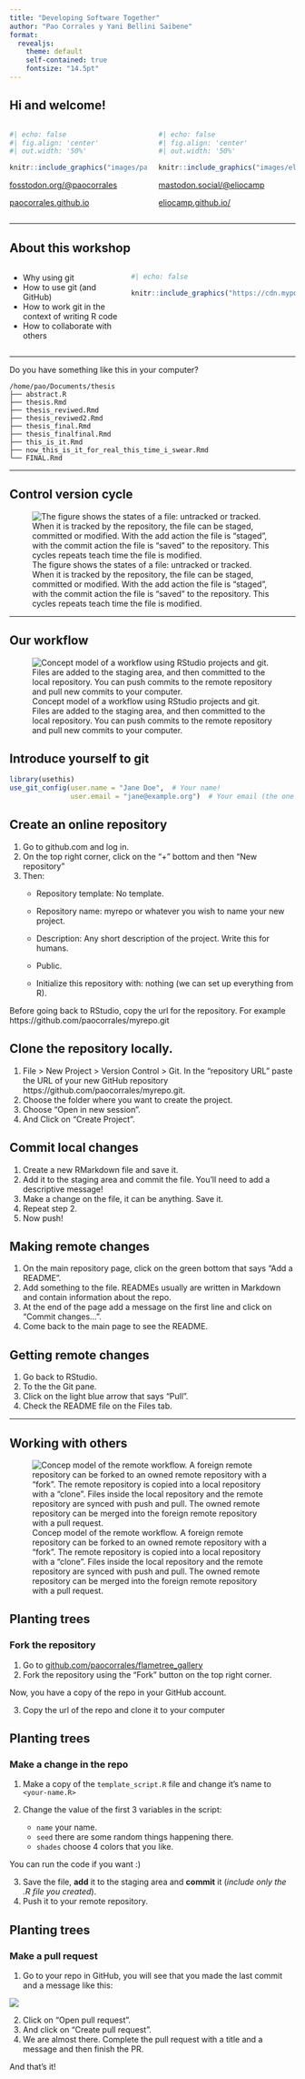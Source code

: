 ```yaml
---
title: "Developing Software Together"
author: "Pao Corrales y Yani Bellini Saibene"
format: 
  revealjs:
    theme: default
    self-contained: true
    fontsize: "14.5pt"
---
```


## Hi and welcome!

::: columns
::: {.column width="50%"}
```r
#| echo: false
#| fig.align: 'center'
#| out.width: '50%' 

knitr::include_graphics("images/pao_circle.png")
```

[fosstodon.org/\@paocorrales](https://fosstodon.org/@paocorrales)

[paocorrales.github.io](https://paocorrales.github.io/)
:::

::: {.column width="50%"}
```r
#| echo: false
#| fig.align: 'center'
#| out.width: '50%' 

knitr::include_graphics("images/elio_circle.png")
```

[mastodon.social/\@eliocamp](https://mastodon.social/@eliocamp)

[eliocamp.github.io/](https://eliocamp.github.io/)
:::
:::

------------------------------------------------------------------------

## About this workshop

::: columns
::: {.column width="40%"}
-   Why using git
-   How to use git (and GitHub)
-   How to work git in the context of writing R code
-   How to collaborate with others
:::

::: {.column width="60%"}
```r
#| echo: false

knitr::include_graphics("https://cdn.myportfolio.com/45214904-6a61-4e23-98d6-b140f8654a40/68739659-fb6f-41e8-9813-32e1de3d82c0_rw_1920.png?h=4b046efe7664ab833358c241b10bd8e6")
```
:::
:::

------------------------------------------------------------------------

Do you have something like this in your computer?

```         
/home/pao/Documents/thesis
├── abstract.R
├── thesis.Rmd
├── thesis_reviwed.Rmd
├── thesis_reviwed2.Rmd
├── thesis_final.Rmd
├── thesis_finalfinal.Rmd
├── this_is_it.Rmd
├── now_this_is_it_for_real_this_time_i_swear.Rmd
└── FINAL.Rmd
```

------------------------------------------------------------------------

## Control version cycle

![The figure shows the states of a file: untracked or tracked. When it is tracked by the repository, the file can be staged, committed or modified. With the add action the file is "staged", with the commit action the file is "saved" to the repository. This cycles repeats teach time the file is modified.](images/file_cycle2.png)

------------------------------------------------------------------------

## Our workflow

![Concept model of a workflow using RStudio projects and git. Files are added to the staging area, and then committed to the local repository. You can push commits to the remote repository and pull new commits to your computer.](images/local_remote.png)

## Introduce yourself to git

``` r
library(usethis) 
use_git_config(user.name = "Jane Doe",  # Your name!
               user.email = "jane@example.org")  # Your email (the one you use on GitHub)
```

## Create an online repository

1.  Go to github.com and log in.
2.  On the top right corner, click on the "+" bottom and then "New repository"
3.  Then:
    -   Repository template: No template.

    -   Repository name: myrepo or whatever you wish to name your new project.

    -   Description: Any short description of the project.
        Write this for humans.

    -   Public.

    -   Initialize this repository with: nothing (we can set up everything from R).

Before going back to RStudio, copy the url for the repository.
For example https://github.com/paocorrales/myrepo.git

## Clone the repository locally.

1.  File \> New Project \> Version Control \> Git. In the "repository URL" paste the URL of your new GitHub repository https://github.com/paocorrales/myrepo.git.
2.  Choose the folder where you want to create the project.
3.  Choose "Open in new session".
4.  And Click on "Create Project".

## Commit local changes

1.  Create a new RMarkdown file and save it.
2.  Add it to the staging area and commit the file. You'll need to add a descriptive message!
3.  Make a change on the file, it can be anything. Save it.
4.  Repeat step 2.
5.  Now push!

## Making remote changes

1.  On the main repository page, click on the green bottom that says "Add a README".
2.  Add something to the file. READMEs usually are written in Markdown and contain information about the repo.
3.  At the end of the page add a message on the first line and click on "Commit changes...".
4.  Come back to the main page to see the README.

## Getting remote changes

1.  Go back to RStudio.
2.  To the the Git pane.
3.  Click on the light blue arrow that says "Pull".
4.  Check the README file on the Files tab.

------------------------------------------------------------------------

## Working with others

![Concep model of the remote workflow. A foreign remote repository can be forked to an owned remote repository with a "fork". The remote repository is copied into a local repository with a "clone". Files inside the local repository and the remote repository are synced with push and pull. The owned remote repository can be merged into the foreign remote repository with a pull request.](images/pull-request.png)

## Planting trees

### Fork the repository

1.  Go to [github.com/paocorrales/flametree_gallery](https://github.com/paocorrales/flametree_gallery)
2.  Fork the repository using the "Fork" button on the top right corner.

Now, you have a copy of the repo in your GitHub account.

3.  Copy the url of the repo and clone it to your computer

## Planting trees

### Make a change in the repo

1.  Make a copy of the `template_script.R` file and change it's name to `<your-name.R>`

2.  Change the value of the first 3 variables in the script:

    -   `name` your name.
    -   `seed` there are some random things happening there.
    -   `shades` choose 4 colors that you like.

You can run the code if you want :)

3.  Save the file, **add** it to the staging area and **commit** it (*include only the .R file you created*).
4.  Push it to your remote repository.

## Planting trees

### Make a pull request

1.  Go to your repo in GitHub, you will see that you made the last commit and a message like this:

![](images/pr1.png)

2.  Click on "Open pull request".
3.  And click on "Create pull request".
4.  We are almost there. Complete the pull request with a title and a message and then finish the PR.

And that's it!
